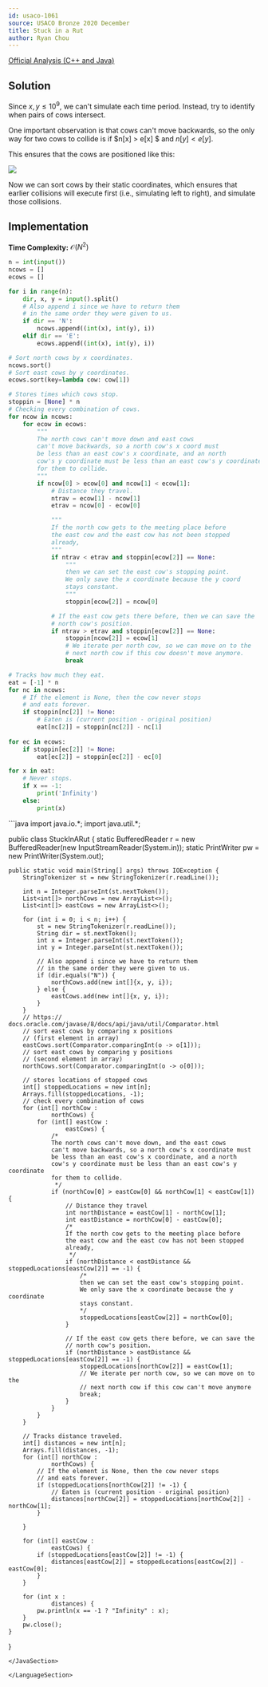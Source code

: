 ```yaml
---
id: usaco-1061
source: USACO Bronze 2020 December
title: Stuck in a Rut
author: Ryan Chou
---
```


[Official Analysis (C++ and Java)](http://www.usaco.org/current/data/sol_prob3_bronze_dec20.html)

## Solution

Since $x, y \leq 10^9$, we can't simulate each time period. Instead, try to identify when pairs of cows intersect. 

One important observation is that cows can't move backwards, so the only way for two cows to collide is if $n[x] > e[x] $ and $n[y] < e[y]$. 

This ensures that the cows are positioned like this:

![](USACO-dec20-stuckinarut-bronze/intersection_example.png)

Now we can sort cows by their static coordinates, which ensures that earlier collisions will execute first (i.e., simulating left to right), and simulate those collisions.


## Implementation

**Time Complexity:** $\mathcal{O}(N^2)$
<LanguageSection>
<PySection>
  
```py
n = int(input())
ncows = []
ecows = []

for i in range(n):
	dir, x, y = input().split()
	# Also append i since we have to return them
	# in the same order they were given to us.
	if dir == 'N':
		ncows.append((int(x), int(y), i))
	elif dir == 'E':
		ecows.append((int(x), int(y), i))

# Sort north cows by x coordinates.
ncows.sort()
# Sort east cows by y coordinates.
ecows.sort(key=lambda cow: cow[1])

# Stores times which cows stop.
stoppin = [None] * n
# Checking every combination of cows.
for ncow in ncows:
	for ecow in ecows:
		"""
		The north cows can't move down and east cows
		can't move backwards, so a north cow's x coord must
		be less than an east cow's x coordinate, and an north 
		cow's y coordinate must be less than an east cow's y coordinate
		for them to collide.
		"""
		if ncow[0] > ecow[0] and ncow[1] < ecow[1]:
			# Distance they travel.
			ntrav = ecow[1] - ncow[1]
			etrav = ncow[0] - ecow[0]

			"""
			If the north cow gets to the meeting place before
			the east cow and the east cow has not been stopped
			already,
			"""
			if ntrav < etrav and stoppin[ecow[2]] == None:
				"""
				then we can set the east cow's stopping point.
				We only save the x coordinate because the y coord 
				stays constant.
				"""
				stoppin[ecow[2]] = ncow[0]

			# If the east cow gets there before, then we can save the 
			# north cow's position.
			if ntrav > etrav and stoppin[ecow[2]] == None:
				stoppin[ncow[2]] = ecow[1]
				# We iterate per north cow, so we can move on to the
				# next north cow if this cow doesn't move anymore.
				break

# Tracks how much they eat.
eat = [-1] * n
for nc in ncows:
	# If the element is None, then the cow never stops
	# and eats forever.
	if stoppin[nc[2]] != None:
		# Eaten is (current position - original position)
		eat[nc[2]] = stoppin[nc[2]] - nc[1]
		
for ec in ecows:
	if stoppin[ec[2]] != None:
		eat[ec[2]] = stoppin[ec[2]] - ec[0]

for x in eat:
	# Never stops.
	if x == -1:
		print('Infinity')
	else:
		print(x)
```

</PySection>

<JavaSection>
```java
import java.io.*;
import java.util.*;

public class StuckInARut {
    static BufferedReader r = new BufferedReader(new InputStreamReader(System.in));
    static PrintWriter pw = new PrintWriter(System.out);

    public static void main(String[] args) throws IOException {
        StringTokenizer st = new StringTokenizer(r.readLine());

        int n = Integer.parseInt(st.nextToken());
        List<int[]> northCows = new ArrayList<>();
        List<int[]> eastCows = new ArrayList<>();

        for (int i = 0; i < n; i++) {
            st = new StringTokenizer(r.readLine());
            String dir = st.nextToken();
            int x = Integer.parseInt(st.nextToken());
            int y = Integer.parseInt(st.nextToken());

            // Also append i since we have to return them
            // in the same order they were given to us.
            if (dir.equals("N")) {
                northCows.add(new int[]{x, y, i});
            } else {
                eastCows.add(new int[]{x, y, i});
            }
        }
        // https:// docs.oracle.com/javase/8/docs/api/java/util/Comparator.html
        // sort east cows by comparing x positions
        // (first element in array)
        eastCows.sort(Comparator.comparingInt(o -> o[1]));
        // sort east cows by comparing y positions
        // (second element in array)
        northCows.sort(Comparator.comparingInt(o -> o[0]));

        // stores locations of stopped cows
        int[] stoppedLocations = new int[n];
        Arrays.fill(stoppedLocations, -1);
        // check every combination of cows
        for (int[] northCow :
                northCows) {
            for (int[] eastCow :
                    eastCows) {
                /*
                The north cows can't move down, and the east cows
		        can't move backwards, so a north cow's x coordinate must
		        be less than an east cow's x coordinate, and a north
		        cow's y coordinate must be less than an east cow's y coordinate
		        for them to collide.
                 */
                if (northCow[0] > eastCow[0] && northCow[1] < eastCow[1]) {
                    // Distance they travel
                    int northDistance = eastCow[1] - northCow[1];
                    int eastDistance = northCow[0] - eastCow[0];
                    /*
                    If the north cow gets to the meeting place before
			        the east cow and the east cow has not been stopped
			        already,
                     */
                    if (northDistance < eastDistance && stoppedLocations[eastCow[2]] == -1) {
                        /*
                        then we can set the east cow's stopping point.
                        We only save the x coordinate because the y coordinate
                        stays constant.
                        */
                        stoppedLocations[eastCow[2]] = northCow[0];
                    }

                    // If the east cow gets there before, we can save the
                    // north cow's position.
                    if (northDistance > eastDistance && stoppedLocations[eastCow[2]] == -1) {
                        stoppedLocations[northCow[2]] = eastCow[1];
                        // We iterate per north cow, so we can move on to the
                        // next north cow if this cow can't move anymore
                        break;
                    }
                }
            }
        }

        // Tracks distance traveled.
        int[] distances = new int[n];
        Arrays.fill(distances, -1);
        for (int[] northCow :
                northCows) {
            // If the element is None, then the cow never stops
            // and eats forever.
            if (stoppedLocations[northCow[2]] != -1) {
                // Eaten is (current position - original position)
                distances[northCow[2]] = stoppedLocations[northCow[2]] - northCow[1];
            }

        }

        for (int[] eastCow :
                eastCows) {
            if (stoppedLocations[eastCow[2]] != -1) {
                distances[eastCow[2]] = stoppedLocations[eastCow[2]] - eastCow[0];
            }
        }

        for (int x :
                distances) {
            pw.println(x == -1 ? "Infinity" : x);
        }
        pw.close();
    }
}
```
</JavaSection>

</LanguageSection>

